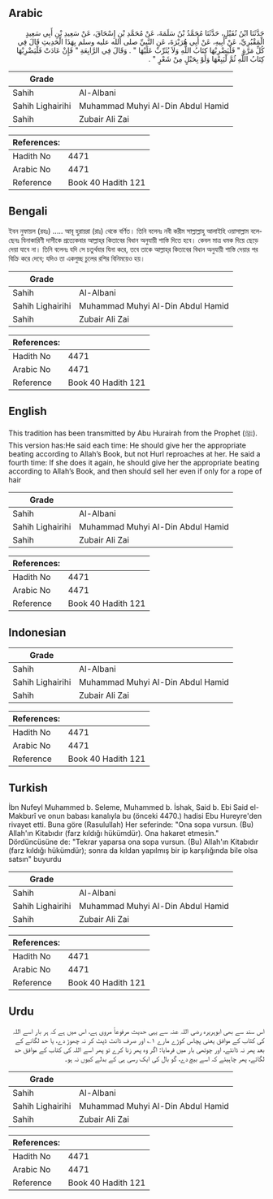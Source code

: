 ## Arabic


<div dir="rtl" lang="ar" style={{fontSize:'larger',backgroundColor:'#f8f9fa',padding:20}}>
حَدَّثَنَا ابْنُ نُفَيْلٍ، حَدَّثَنَا مُحَمَّدُ بْنُ سَلَمَةَ، عَنْ مُحَمَّدِ بْنِ إِسْحَاقَ، عَنْ سَعِيدِ بْنِ أَبِي سَعِيدٍ الْمَقْبُرِيِّ، عَنْ أَبِيهِ، عَنْ أَبِي هُرَيْرَةَ، عَنِ النَّبِيِّ صلى الله عليه وسلم بِهَذَا الْحَدِيثِ قَالَ فِي كُلِّ مَرَّةٍ ‏"‏ فَلْيَضْرِبْهَا كِتَابُ اللَّهِ وَلاَ يُثَرِّبْ عَلَيْهَا ‏"‏ ‏.‏ وَقَالَ فِي الرَّابِعَةِ ‏"‏ فَإِنْ عَادَتْ فَلْيَضْرِبْهَا كِتَابُ اللَّهِ ثُمَّ لْيَبِعْهَا وَلَوْ بِحَبْلٍ مِنْ شَعْرٍ ‏"‏ ‏.‏
</div>
<div style={{backgroundColor:'#f8f9fa',padding:20, marginBottom: 10}}><table> <thead> <tr> <th>Grade</th> <th></th> </tr> </thead> <tbody> <tr><td>Sahih</td><td>Al-Albani</td></tr><tr><td>Sahih Lighairihi</td><td>Muhammad Muhyi Al-Din Abdul Hamid</td></tr><tr><td>Sahih</td><td>Zubair Ali Zai</td></tr></tbody></table><table> <thead> <tr> <th>References:</th> <th></th> </tr> </thead> <tbody><tr><td>Hadith No</td><td>4471</td></tr><tr><td>Arabic No</td><td>4471</td></tr><tr><td>Reference</td><td>Book 40 Hadith 121</td></tr></tbody></table></div>

## Bengali


<div dir="ltr" lang="bn" style={{fontSize:'larger',backgroundColor:'#f8f9fa',padding:20}}>
ইবন নুফায়ল (রহঃ) ..... আবূ হুরায়রা (রাঃ) থেকে বর্ণিত। তিনি বলেনঃ নবী করীম সাল্লাল্লাহু আলাইহি ওয়াসাল্লাম বলেছেনঃ যিনাকারিণী দাসীকে প্রত্যেকবার আল্লাহ্‌র কিতাবের বিধান অনুযায়ী শাস্তি দিতে হবে। কেবল মাত্র ধমক দিয়ে ছেড়ে দেয়া যাবে না। তিনি বলেনঃ যদি সে চতুর্থবার যিনা করে, তবে তাকে আল্লাহ্‌র কিতাবের বিধান অনুযায়ী শাস্তি দেয়ার পর বিক্রি করে দেবে; যদিও তা একগুচ্ছ চুলের রশির বিনিময়েও হয়।
</div>
<div style={{backgroundColor:'#f8f9fa',padding:20, marginBottom: 10}}><table> <thead> <tr> <th>Grade</th> <th></th> </tr> </thead> <tbody> <tr><td>Sahih</td><td>Al-Albani</td></tr><tr><td>Sahih Lighairihi</td><td>Muhammad Muhyi Al-Din Abdul Hamid</td></tr><tr><td>Sahih</td><td>Zubair Ali Zai</td></tr></tbody></table><table> <thead> <tr> <th>References:</th> <th></th> </tr> </thead> <tbody><tr><td>Hadith No</td><td>4471</td></tr><tr><td>Arabic No</td><td>4471</td></tr><tr><td>Reference</td><td>Book 40 Hadith 121</td></tr></tbody></table></div>

## English


<div dir="ltr" lang="en" style={{fontSize:'larger',backgroundColor:'#f8f9fa',padding:20}}>
This tradition has been transmitted by Abu Hurairah from the Prophet (ﷺ). This version has:He said each time: He should give her the appropriate beating according to Allah’s Book, but not Hurl reproaches at her. He said a fourth time: If she does it again, he should give her the appropriate beating according to Allah’s Book, and then should sell her even if only for a rope of hair
</div>
<div style={{backgroundColor:'#f8f9fa',padding:20, marginBottom: 10}}><table> <thead> <tr> <th>Grade</th> <th></th> </tr> </thead> <tbody> <tr><td>Sahih</td><td>Al-Albani</td></tr><tr><td>Sahih Lighairihi</td><td>Muhammad Muhyi Al-Din Abdul Hamid</td></tr><tr><td>Sahih</td><td>Zubair Ali Zai</td></tr></tbody></table><table> <thead> <tr> <th>References:</th> <th></th> </tr> </thead> <tbody><tr><td>Hadith No</td><td>4471</td></tr><tr><td>Arabic No</td><td>4471</td></tr><tr><td>Reference</td><td>Book 40 Hadith 121</td></tr></tbody></table></div>

## Indonesian


<div dir="ltr" lang="id" style={{fontSize:'larger',backgroundColor:'#f8f9fa',padding:20}}>

</div>
<div style={{backgroundColor:'#f8f9fa',padding:20, marginBottom: 10}}><table> <thead> <tr> <th>Grade</th> <th></th> </tr> </thead> <tbody> <tr><td>Sahih</td><td>Al-Albani</td></tr><tr><td>Sahih Lighairihi</td><td>Muhammad Muhyi Al-Din Abdul Hamid</td></tr><tr><td>Sahih</td><td>Zubair Ali Zai</td></tr></tbody></table><table> <thead> <tr> <th>References:</th> <th></th> </tr> </thead> <tbody><tr><td>Hadith No</td><td>4471</td></tr><tr><td>Arabic No</td><td>4471</td></tr><tr><td>Reference</td><td>Book 40 Hadith 121</td></tr></tbody></table></div>

## Turkish


<div dir="ltr" lang="tr" style={{fontSize:'larger',backgroundColor:'#f8f9fa',padding:20}}>
İbn Nufeyl Muhammed b. Seleme, Muhammed b. İshak, Said b. Ebi Said el-Makburî ve onun babası kanalıyla bu (önceki 4470.) hadisi Ebu Hureyre'den rivayet etti. Buna göre (Rasulullah) Her seferinde: "Ona sopa vursun. (Bu) Allah'ın Kitabıdır (farz kıldığı hükümdür). Ona hakaret etmesin." Dördüncüsüne de: "Tekrar yaparsa ona sopa vursun. (Bu) Allah'ın Kitabıdır (farz kıldığı hükümdür); sonra da kıldan yapılmış bir ip karşılığında bile olsa satsın" buyurdu
</div>
<div style={{backgroundColor:'#f8f9fa',padding:20, marginBottom: 10}}><table> <thead> <tr> <th>Grade</th> <th></th> </tr> </thead> <tbody> <tr><td>Sahih</td><td>Al-Albani</td></tr><tr><td>Sahih Lighairihi</td><td>Muhammad Muhyi Al-Din Abdul Hamid</td></tr><tr><td>Sahih</td><td>Zubair Ali Zai</td></tr></tbody></table><table> <thead> <tr> <th>References:</th> <th></th> </tr> </thead> <tbody><tr><td>Hadith No</td><td>4471</td></tr><tr><td>Arabic No</td><td>4471</td></tr><tr><td>Reference</td><td>Book 40 Hadith 121</td></tr></tbody></table></div>

## Urdu


<div dir="rtl" lang="ur" style={{fontSize:'larger',backgroundColor:'#f8f9fa',padding:20}}>
اس سند سے بھی ابوہریرہ رضی اللہ عنہ سے یہی حدیث مرفوعاً مروی ہے، اس میں ہے کہ ہر بار اسے اللہ کی کتاب کے موافق یعنی پچاس کوڑے مارے ۱؎ اور صرف ڈانٹ ڈپٹ کر نہ چھوڑ دے، یا حد لگانے کے بعد پھر نہ ڈانٹے، اور چوتھی بار میں فرمایا: اگر وہ پھر زنا کرے تو پھر اسے اللہ کی کتاب کے موافق حد لگائے، پھر چاہیئے کہ اسے بیچ دے، گو بال کی ایک رسی ہی کے بدلے کیوں نہ ہو۔
</div>
<div style={{backgroundColor:'#f8f9fa',padding:20, marginBottom: 10}}><table> <thead> <tr> <th>Grade</th> <th></th> </tr> </thead> <tbody> <tr><td>Sahih</td><td>Al-Albani</td></tr><tr><td>Sahih Lighairihi</td><td>Muhammad Muhyi Al-Din Abdul Hamid</td></tr><tr><td>Sahih</td><td>Zubair Ali Zai</td></tr></tbody></table><table> <thead> <tr> <th>References:</th> <th></th> </tr> </thead> <tbody><tr><td>Hadith No</td><td>4471</td></tr><tr><td>Arabic No</td><td>4471</td></tr><tr><td>Reference</td><td>Book 40 Hadith 121</td></tr></tbody></table></div>